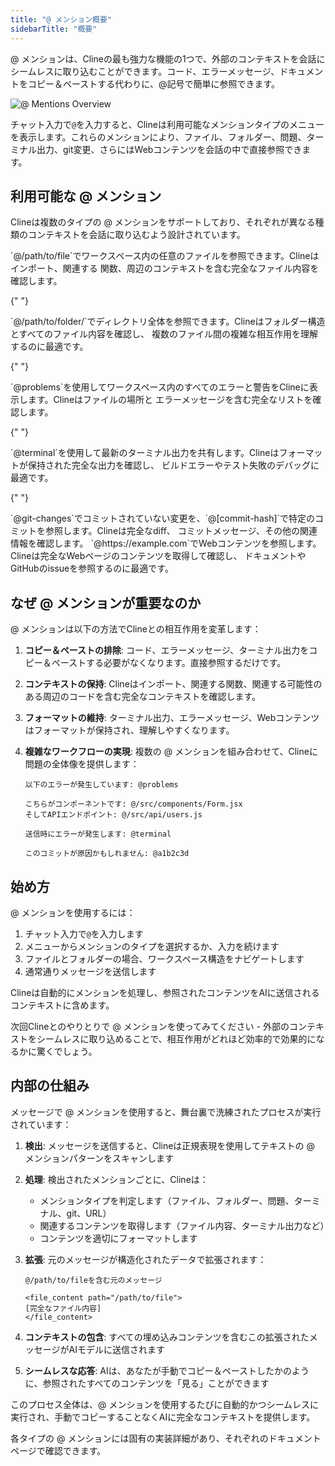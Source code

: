 ```yaml
---
title: "@ メンション概要"
sidebarTitle: "概要"
---
```


@ メンションは、Clineの最も強力な機能の1つで、外部のコンテキストを会話にシームレスに取り込むことができます。コード、エラーメッセージ、ドキュメントをコピー＆ペーストする代わりに、@記号で簡単に参照できます。

<Frame>
	<img src="https://storage.googleapis.com/cline_public_images/docs/assets/at-mentions.png" alt="@ Mentions Overview" />
</Frame>

チャット入力で`@`を入力すると、Clineは利用可能なメンションタイプのメニューを表示します。これらのメンションにより、ファイル、フォルダー、問題、ターミナル出力、git変更、さらにはWebコンテンツを会話の中で直接参照できます。

## 利用可能な @ メンション

Clineは複数のタイプの @ メンションをサポートしており、それぞれが異なる種類のコンテキストを会話に取り込むよう設計されています。

<Columns cols={2}>
  <Card title="ファイルメンション" icon="file" href="/features/at-mentions/file-mentions">
    `@/path/to/file`でワークスペース内の任意のファイルを参照できます。Clineはインポート、関連する
    関数、周辺のコンテキストを含む完全なファイル内容を確認します。
  </Card>

{" "}

<Card title="フォルダーメンション" icon="folder" href="/features/at-mentions/folder-mentions">
	`@/path/to/folder/`でディレクトリ全体を参照できます。Clineはフォルダー構造とすべてのファイル内容を確認し、
	複数のファイル間の複雑な相互作用を理解するのに最適です。
</Card>

{" "}

<Card title="問題メンション" icon="triangle-exclamation" href="/features/at-mentions/problem-mentions">
	`@problems`を使用してワークスペース内のすべてのエラーと警告をClineに表示します。Clineはファイルの場所と
	エラーメッセージを含む完全なリストを確認します。
</Card>

{" "}

<Card title="ターミナルメンション" icon="terminal" href="/features/at-mentions/terminal-mentions">
	`@terminal`を使用して最新のターミナル出力を共有します。Clineはフォーマットが保持された完全な出力を確認し、
	ビルドエラーやテスト失敗のデバッグに最適です。
</Card>

{" "}

<Card title="Gitメンション" icon="code-branch" href="/features/at-mentions/git-mentions">
	`@git-changes`でコミットされていない変更を、`@[commit-hash]`で特定のコミットを参照します。Clineは完全なdiff、
	コミットメッセージ、その他の関連情報を確認します。
</Card>

  <Card title="URLメンション" icon="globe" href="/features/at-mentions/url-mentions">
    `@https://example.com`でWebコンテンツを参照します。Clineは完全なWebページのコンテンツを取得して確認し、
    ドキュメントやGitHubのissueを参照するのに最適です。
  </Card>
</Columns>

## なぜ @ メンションが重要なのか

@ メンションは以下の方法でClineとの相互作用を変革します：

1. **コピー＆ペーストの排除**: コード、エラーメッセージ、ターミナル出力をコピー＆ペーストする必要がなくなります。直接参照するだけです。

2. **コンテキストの保持**: Clineはインポート、関連する関数、関連する可能性のある周辺のコードを含む完全なコンテキストを確認します。

3. **フォーマットの維持**: ターミナル出力、エラーメッセージ、Webコンテンツはフォーマットが保持され、理解しやすくなります。

4. **複雑なワークフローの実現**: 複数の @ メンションを組み合わせて、Clineに問題の全体像を提供します：

    ```
    以下のエラーが発生しています: @problems

    こちらがコンポーネントです: @/src/components/Form.jsx
    そしてAPIエンドポイント: @/src/api/users.js

    送信時にエラーが発生します: @terminal

    このコミットが原因かもしれません: @a1b2c3d
    ```

## 始め方

@ メンションを使用するには：

1. チャット入力で`@`を入力します
2. メニューからメンションのタイプを選択するか、入力を続けます
3. ファイルとフォルダーの場合、ワークスペース構造をナビゲートします
4. 通常通りメッセージを送信します

Clineは自動的にメンションを処理し、参照されたコンテンツをAIに送信されるコンテキストに含めます。

次回Clineとのやりとりで @ メンションを使ってみてください - 外部のコンテキストをシームレスに取り込めることで、相互作用がどれほど効率的で効果的になるかに驚くでしょう。

## 内部の仕組み

メッセージで @ メンションを使用すると、舞台裏で洗練されたプロセスが実行されています：

1. **検出**: メッセージを送信すると、Clineは正規表現を使用してテキストの @ メンションパターンをスキャンします
2. **処理**: 検出されたメンションごとに、Clineは：
    - メンションタイプを判定します（ファイル、フォルダー、問題、ターミナル、git、URL）
    - 関連するコンテンツを取得します（ファイル内容、ターミナル出力など）
    - コンテンツを適切にフォーマットします
3. **拡張**: 元のメッセージが構造化されたデータで拡張されます：

    ```
    @/path/to/fileを含む元のメッセージ

    <file_content path="/path/to/file">
    [完全なファイル内容]
    </file_content>
    ```

4. **コンテキストの包含**: すべての埋め込みコンテンツを含むこの拡張されたメッセージがAIモデルに送信されます
5. **シームレスな応答**: AIは、あなたが手動でコピー＆ペーストしたかのように、参照されたすべてのコンテンツを「見る」ことができます

このプロセス全体は、@ メンションを使用するたびに自動的かつシームレスに実行され、手動でコピーすることなくAIに完全なコンテキストを提供します。

各タイプの @ メンションには固有の実装詳細があり、それぞれのドキュメントページで確認できます。

